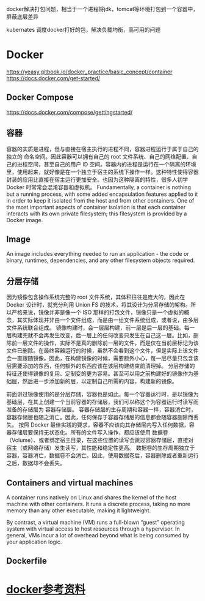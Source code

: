 docker解决打包问题，相当于一个进程将jdk，tomcat等环境打包到一个容器中，屏蔽底层差异

kubernates 调度docker打好的包，解决负载均衡，高可用的问题


= Docker =
https://yeasy.gitbook.io/docker_practice/basic_concept/container
https://docs.docker.com/get-started/

== Docker Compose ==
https://docs.docker.com/compose/gettingstarted/

== 容器 ==
容器的实质是进程，但与直接在宿主执行的进程不同，容器进程运行于属于自己的独立的 命名空间。因此容器可以拥有自己的 root 文件系统、自己的网络配置、自己的进程空间，甚至自己的用户 ID 空间。容器内的进程是运行在一个隔离的环境里，使用起来，就好像是在一个独立于宿主的系统下操作一样。这种特性使得容器封装的应用比直接在宿主运行更加安全。也因为这种隔离的特性，很多人初学 Docker 时常常会混淆容器和虚拟机。
Fundamentally, a container is nothing but a running process, with some added encapsulation features applied to it in order to keep it isolated from the host and from other containers. One of the most important aspects of container isolation is that each container interacts with its own private filesystem; this filesystem is provided by a Docker image.

== Image ==
An image includes everything needed to run an application - the code or binary, runtimes, dependencies, and any other filesystem objects required.

== 分层存储 ==
因为镜像包含操作系统完整的 root 文件系统，其体积往往是庞大的，因此在 Docker 设计时，就充分利用 Union FS 的技术，将其设计为分层存储的架构。所以严格来说，镜像并非是像一个 ISO 那样的打包文件，镜像只是一个虚拟的概念，其实际体现并非由一个文件组成，而是由一组文件系统组成，或者说，由多层文件系统联合组成。
镜像构建时，会一层层构建，前一层是后一层的基础。每一层构建完就不会再发生改变，后一层上的任何改变只发生在自己这一层。比如，删除前一层文件的操作，实际不是真的删除前一层的文件，而是仅在当前层标记为该文件已删除。在最终容器运行的时候，虽然不会看到这个文件，但是实际上该文件会一直跟随镜像。因此，在构建镜像的时候，需要额外小心，每一层尽量只包含该层需要添加的东西，任何额外的东西应该在该层构建结束前清理掉。
分层存储的特征还使得镜像的复用、定制变的更为容易。甚至可以用之前构建好的镜像作为基础层，然后进一步添加新的层，以定制自己所需的内容，构建新的镜像。

前面讲过镜像使用的是分层存储，容器也是如此。每一个容器运行时，是以镜像为基础层，在其上创建一个当前容器的存储层，我们可以称这个为容器运行时读写而准备的存储层为 容器存储层。
容器存储层的生存周期和容器一样，容器消亡时，容器存储层也随之消亡。因此，任何保存于容器存储层的信息都会随容器删除而丢失。
按照 Docker 最佳实践的要求，容器不应该向其存储层内写入任何数据，容器存储层要保持无状态化。所有的文件写入操作，都应该使用 数据卷（Volume）、或者绑定宿主目录，在这些位置的读写会跳过容器存储层，直接对宿主（或网络存储）发生读写，其性能和稳定性更高。
数据卷的生存周期独立于容器，容器消亡，数据卷不会消亡。因此，使用数据卷后，容器删除或者重新运行之后，数据却不会丢失。

== Containers and virtual machines ==
A container runs natively on Linux and shares the kernel of the host machine with other containers. It runs a discrete process, taking no more memory than any other executable, making it lightweight.

By contrast, a virtual machine (VM) runs a full-blown “guest” operating system with virtual access to host resources through a hypervisor. In general, VMs incur a lot of overhead beyond what is being consumed by your application logic.

== Dockerfile ==
{{{sh
    # Use the official image as a parent image.
    FROM node:current-slim

    # Set the working directory.
    WORKDIR /usr/src/app

    # Copy the file from your host to your current location.
    COPY package.json .

    # Run the command inside your image filesystem.
    RUN npm install

    # Inform Docker that the container is listening on the specified port at runtime.
    EXPOSE 8080

    # Run the specified command within the container.
    CMD [ "npm", "start" ]

    # Copy the rest of your app's source code from your host to your image filesystem.
    COPY . .
}}}


= [[docker参考资料]] =
